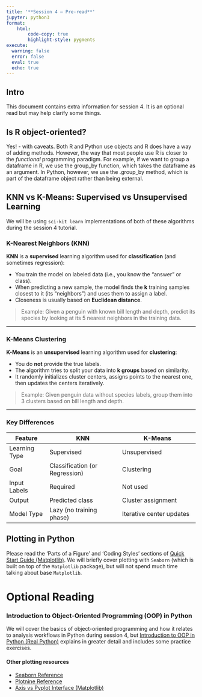 ```yaml
---
title: '**Session 4 – Pre-read**'
jupyter: python3
format: 
    html:
        code-copy: true   
        highlight-style: pygments
execute:
  warning: false
  error: false
  eval: true
  echo: true
---
```


## Intro

This document contains extra information for session 4. It is an optional read but may help clarify some things. 

## Is R object-oriented?

Yes! - with caveats. Both R and Python use objects and R does have a way of adding methods. However, the way that most people use R is closer to the *functional* programming paradigm. For example, if we want to group a dataframe in R, we use the group_by function, which takes the dataframe as an argument. In Python, however, we use the .group_by method, which is part of the dataframe object rather than being external. 


## KNN vs K-Means: Supervised vs Unsupervised Learning

We will be using `sci-kit learn` implementations of both of these algorithms during the session 4 tutorial.

### K-Nearest Neighbors (KNN)

**KNN** is a **supervised** learning algorithm used for **classification** (and sometimes regression):

- You train the model on labeled data (i.e., you know the "answer" or class).
- When predicting a new sample, the model finds the **k** training samples closest to it (its "neighbors") and uses them to assign a label.
- Closeness is usually based on **Euclidean distance**.

> Example: Given a penguin with known bill length and depth, predict its species by looking at its 5 nearest neighbors in the training data.

---

### K-Means Clustering

**K-Means** is an **unsupervised** learning algorithm used for **clustering**:

- You do **not** provide the true labels.
- The algorithm tries to split your data into **k groups** based on similarity.
- It randomly initializes cluster centers, assigns points to the nearest one, then updates the centers iteratively.

> Example: Given penguin data without species labels, group them into 3 clusters based on bill length and depth.

---

### Key Differences

| Feature           | KNN                            | K-Means                          |
|------------------|--------------------------------|----------------------------------|
| Learning Type     | Supervised                    | Unsupervised                    |
| Goal              | Classification (or Regression) | Clustering                      |
| Input Labels      | Required                      | Not used                        |
| Output            | Predicted class               | Cluster assignment              |
| Model Type        | Lazy (no training phase)      | Iterative center updates        |


## Plotting in Python 

Please read the 'Parts of a Figure' and 'Coding Styles' sections of [Quick Start Guide (Matplotlib)](https://matplotlib.org/stable/users/explain/quick_start.html). We will briefly cover plotting with `Seaborn` (which is built on top of the `Matplotlib` package), but will not spend much time talking about base `Matplotlib`.

# Optional Reading

### Introduction to Object-Oriented Programming (OOP) in Python 

We will cover the basics of object-oriented programming and how it relates to analysis workflows in Python during session 4, but [Introduction to OOP in Python (Real Python)](https://realpython.com/python3-object-oriented-programming/) explains in greater detail and includes some practice exercises.  


#### Other plotting resources
- [Seaborn Reference](https://seaborn.pydata.org/tutorial/introduction.html#)  
- [Plotnine Reference](https://plotnine.org/reference/) 
- [Axis vs Pyplot Interface (Matplotlib)](https://matplotlib.org/stable/users/explain/figure/api_interfaces.html#the-explicit-axes-interface) 